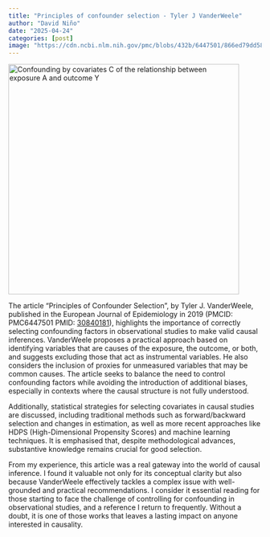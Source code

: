 ```yaml
---
title: "Principles of confounder selection - Tyler J VanderWeele"
author: "David Niño"
date: "2025-04-24"
categories: [post]
image: "https://cdn.ncbi.nlm.nih.gov/pmc/blobs/432b/6447501/866ed79dd58d/10654_2019_494_Fig1_HTML.jpg"
---
```


[![Confounding by covariates C of the relationship between exposure A and outcome Y](https://cdn.ncbi.nlm.nih.gov/pmc/blobs/432b/6447501/866ed79dd58d/10654_2019_494_Fig1_HTML.jpg){fig-align="center" width="459"}](https://pmc.ncbi.nlm.nih.gov/articles/PMC6447501/)

The article "Principles of Confounder Selection", by Tyler J. VanderWeele, published in the European Journal of Epidemiology in 2019 (PMCID: PMC6447501 PMID: [30840181](https://pubmed.ncbi.nlm.nih.gov/30840181/)), highlights the importance of correctly selecting confounding factors in observational studies to make valid causal inferences. VanderWeele proposes a practical approach based on identifying variables that are causes of the exposure, the outcome, or both, and suggests excluding those that act as instrumental variables. He also considers the inclusion of proxies for unmeasured variables that may be common causes. The article seeks to balance the need to control confounding factors while avoiding the introduction of additional biases, especially in contexts where the causal structure is not fully understood.

Additionally, statistical strategies for selecting covariates in causal studies are discussed, including traditional methods such as forward/backward selection and changes in estimation, as well as more recent approaches like HDPS (High-Dimensional Propensity Scores) and machine learning techniques. It is emphasised that, despite methodological advances, substantive knowledge remains crucial for good selection.

From my experience, this article was a real gateway into the world of causal inference. I found it valuable not only for its conceptual clarity but also because VanderWeele effectively tackles a complex issue with well-grounded and practical recommendations. I consider it essential reading for those starting to face the challenge of controlling for confounding in observational studies, and a reference I return to frequently. Without a doubt, it is one of those works that leaves a lasting impact on anyone interested in causality.
